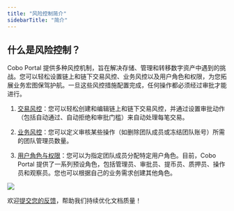 ```yaml
---
title: "风险控制简介"
sidebarTitle: "简介"
---
```


## 什么是风险控制？

Cobo Portal 提供多种风控机制，旨在解决存储、管理和转移数字资产中遇到的挑战。您可以轻松设置链上和链下交易风控、业务风控以及用户角色和权限，为您拓展业务宏图保驾护航。一旦这些风控措施配置完成，任何操作都必须经过审批才能进行。

1. [交易风控](/cn/portal/risk-controls/tx-policies-overview)：您可以轻松创建和编辑链上和链下交易风控，并通过设置审批动作（包括自动通过、自动拒绝和审批门槛）来自动处理每笔交易。

2. [业务风控](/cn/portal/organization/governance-intro)：您可以定义审核某些操作（如删除团队成员或冻结团队账号）所需的团队管理员数量。

3. [用户角色与权限](/cn/portal/organization/roles-and-permissions)：您可以为指定团队成员分配特定用户角色。目前，Cobo Portal 提供了一系列预设角色，包括管理员、审批员、提币员、质押员、操作员和观察员。您也可以根据自己的业务需求创建其他角色。
<img src="/cn/images/risk-controls/risk_control_cn.svg" className="screenshot_full_screen"/>

<Tip>欢迎[提交您的反馈](https://forms.zohopublic.com/cobo/form/DocumentFeedbackForm/formperma/QvLOhxJv1_JMsJ-1dleZ8Itb_7rzN-LtgvsDdxosoVI?referrername=manuals)，帮助我们持续优化文档质量！</Tip>